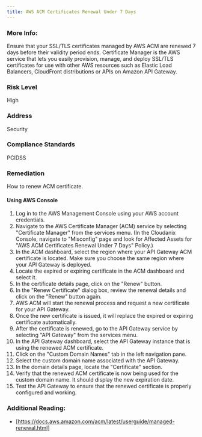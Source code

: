 ```yaml
---
title: AWS ACM Certificates Renewal Under 7 Days
---
```


### More Info:

Ensure that your SSL/TLS certificates managed by AWS ACM are renewed 7 days before their validity period ends. Certificate Manager is the AWS service that lets you easily provision, manage, and deploy SSL/TLS certificates for use with other AWS resources such as Elastic Load Balancers, CloudFront distributions or APIs on Amazon API Gateway.

### Risk Level

High

### Address

Security

### Compliance Standards

PCIDSS

### Remediation

How to renew ACM certificate.

#### Using AWS Console

1. Log in to the AWS Management Console using your AWS account credentials.
2. Navigate to the AWS Certificate Manager (ACM) service by selecting "Certificate Manager" from the services menu.
    (In the Cloudanix Console, navigate to "Misconfig" page and look for Affected Assets for "AWS ACM Certificates Renewal Under 7 Days" Policy.)
3. In the ACM dashboard, select the region where your API Gateway ACM certificate is located. Make sure you choose the same region where your API Gateway is deployed.
4. Locate the expired or expiring certificate in the ACM dashboard and select it.
5. In the certificate details page, click on the "Renew" button.
6. In the "Renew Certificate" dialog box, review the renewal details and click on the "Renew" button again.
7. AWS ACM will start the renewal process and request a new certificate for your API Gateway.
8. Once the new certificate is issued, it will replace the expired or expiring certificate automatically.
9. After the certificate is renewed, go to the API Gateway service by selecting "API Gateway" from the services menu.
10. In the API Gateway dashboard, select the API Gateway instance that is using the renewed ACM certificate.
11. Click on the "Custom Domain Names" tab in the left navigation pane.
12. Select the custom domain name associated with the API Gateway.
13. In the domain details page, locate the "Certificate" section.
14. Verify that the renewed ACM certificate is now being used for the custom domain name. It should display the new expiration date.
15. Test the API Gateway to ensure that the renewed certificate is properly configured and working.

### Additional Reading:

- [https://docs.aws.amazon.com/acm/latest/userguide/managed-renewal.html]